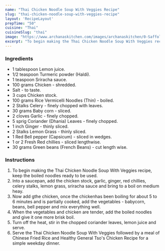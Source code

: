 ---
name: "Thai Chicken Noodle Soup With Veggies Recipe"
slug: "thai-chicken-noodle-soup-with-veggies-recipe"
layout: 'RecipeLayout'
prepTime: "50"
cuisine: "Thai"
cuisineSlug: "thai"
image: "https://www.archanaskitchen.com/images/archanaskitchen/0-Saffola_FitFoodie/5-Thai_Chicken_Noodle_Soup_Recipe_Saffola_Fit_Foodie_Recipe-1.jpg"
excerpt: "To begin making the Thai Chicken Noodle Soup With Veggies recipe, keep the boiled noodles ready to be used"
---

### Ingredients

- 1 tablespoon Lemon juice.
- 1/2 teaspoon Turmeric powder (Haldi).
- 1 teaspoon Sriracha sauce.
- 100 grams Chicken - shredded.
- Salt - to taste.
- 3 cups Chicken stock.
- 100 grams Rice Vermicelli Noodles (Thin) - boiled.
- 2 Stalks Celery - finely chopped with leaves.
- 30 grams Baby corn - sliced.
- 2 cloves Garlic - finely chopped.
- 5 sprig Coriander (Dhania) Leaves - finely chopped.
- 1 inch Ginger - thinly sliced.
- 2 Stalks Lemon Grass - thinly sliced.
- 1 Red Bell pepper (Capsicum) - sliced in wedges.
- 1 or 2 Fresh Red chillies - sliced lengthwise.
- 30 grams Green beans (French Beans) - cut length wise.

### Instructions

1. To begin making the Thai Chicken Noodle Soup With Veggies recipe, keep the boiled noodles ready to be used.
1. Into a saucepan, add the chicken stock,  garlic, ginger, red chillies, celery stalks, lemon grass, sriracha sauce and bring to a boil on medium heay.
1. Now add gthe chicken, once the chickenhas been boiling for about 5 to 6 minutes and is partially cooked, add the vegetables - babycorn, beans, bell pepper and mix everything well.
1. When the vegetables and chicken are tender, add the boiled noodles and give it one more brisk boil.
1. Turn off the heat, stir in the chopped coriander leaves, lemon juice and serve.
1. Serve the Thai Chicken Noodle Soup With Veggies followed by a meal of  Chinese Fried Rice  and Healthy General Tso's Chicken Recipe for a simple weekday dinner.

